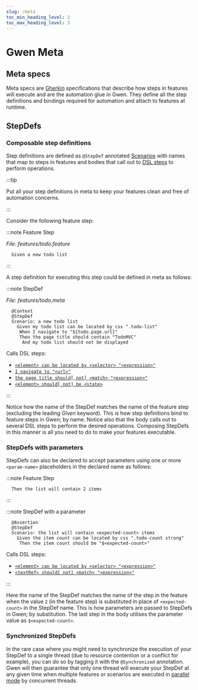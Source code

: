 ```yaml
--- 
slug: /meta
toc_min_heading_level: 2
toc_max_heading_level: 3
---
```



# Gwen Meta

## Meta specs

Meta specs are [Gherkin](https://cucumber.io/docs/gherkin/reference/) specifications that describe how steps in features will execute and are the automation glue in Gwen. They define all the step definitions and bindings required for automation and attach to features at runtime.

## StepDefs

### Composable step definitions

Step definitions are defined as <code>@StepDef</code> annotated [Scenarios](https://cucumber.io/docs/gherkin/reference/#example) with names that map to steps in features and bodies that call out to [DSL steps](/docs/dsl/reference) to perform operations.

:::tip

Put all your step definitions in meta to keep your features clean and free of automation concerns.

:::

Consider the following feature step:

:::note Feature Step

*File: features/todo.feature*

```gherkin
  Given a new todo list
```

:::

A step definition for executing this step could be defined in meta as follows:

:::note StepDef

*File: features/todo.meta*

```gherkin {2-3}
  @Context
  @StepDef
  Scenario: a new todo list
    Given my todo list can be located by css ".todo-list"
     When I navigate to "${todo.page.url}"
     Then the page title should contain "TodoMVC"
      And my todo list should not be displayed
```

Calls DSL steps:

- [`<element> can be located by <selector> "<expression>"`](/docs/dsl/reference#element-can-be-located-by-selector-expression)
- [`I navigate to "<url>"`](/docs/dsl/reference#i-navigate-to-url)
- [`the page title should[ not] <match> "<expression>"`](/docs/dsl/reference#the-page-title-should-match-expression)
- [`<element> should[ not] be <state>`](/docs/dsl/reference#element-should-be-state)

:::

Notice how the name of the StepDef matches the name of the feature step (excluding the leading *Given* keyword). This is how step definitions bind to feature steps in Gwen; by name. Notice also that the body calls out to several DSL steps to perform the desired operations. Composing StepDefs in this manner is all you need to do to make your features executable.

### StepDefs with parameters

StepDefs can also be declared to accept parameters using one or more `<param-name>` placeholders in the declared name as follows:

:::note Feature Step

```gherkin
  Then the list will contain 2 items
```

:::

:::note StepDef with a parameter

```gherkin {2-3,5}
  @Assertion
  @StepDef
  Scenario: the list will contain <expected-count> items
    Given the item count can be located by css ".todo-count strong"
     Then the item count should be "$<expected-count>"
```

Calls DSL steps:

- [`<element> can be located by <selector> "<expression>"`](/docs/dsl/reference#element-can-be-located-by-selector-expression)
- [`<textRef> should[ not] <match> "<expression>"`](/docs/dsl/reference#text-ref-should-match-expression)

:::

Here the name of the StepDef matches the name of the step in the feature when the value <code>2</code> (in the feature step) is substituted in place of `<expected-count>` in the StepDef name. This is how parameters are passed to StepDefs in Gwen; by substitution. The last step in the body utilises the parameter value as `$<expected-count>`.


### Synchronized StepDefs

In the rare case where you might need to synchronize the execution of your StepDef to a single thread (due to resource contention or a conflict for example), you can do so by tagging it with the `@Synchronized` annotation. Gwen will then guarantee that only one thread will execute your StepDef at any given time when multiple features or scenarios are executed in [parallel mode](/docs/exeuction-modes#parallel) by concurrent threads.
